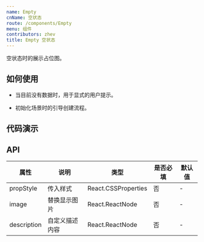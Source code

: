 ```yaml
---
name: Empty
cnName: 空状态
route: /components/Empty
menu: 组件
contributors: zhev
title: Empty 空状态
---
```



空状态时的展示占位图。

## 如何使用

- 当目前没有数据时，用于显式的用户提示。

- 初始化场景时的引导创建流程。

## 代码演示

<Box code={BasicDemoCode} title="基本用法" description="简单的展示。">
  <BasicDemo></BasicDemo>
</Box>


## API

| 属性 | 说明 | 类型 | 是否必填 | 默认值 |
| --- | ---- | --- | ------ | ------ |
| propStyle | 传入样式 | React.CSSProperties | 否 | - |
| image | 替换显示图片 | React.ReactNode | 否 | - |
| description | 自定义描述内容 | React.ReactNode | 否 | - |